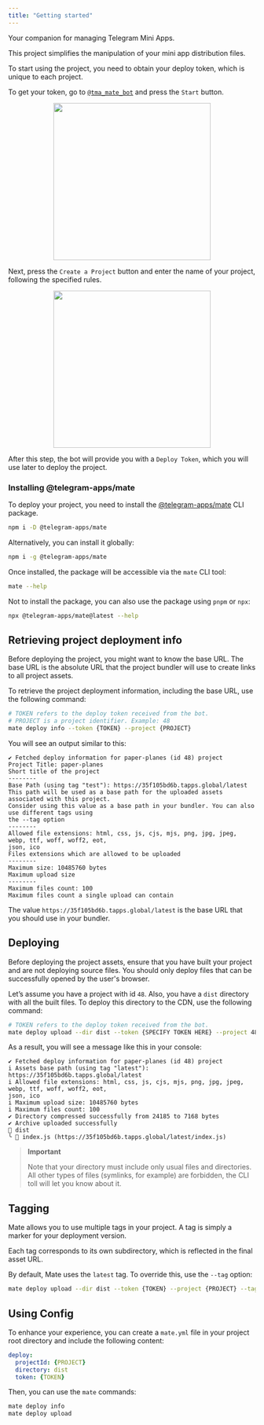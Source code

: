 ```yaml
---
title: "Getting started"
---
```


Your companion for managing Telegram Mini Apps.

This project simplifies the manipulation of your mini app distribution files.

To start using the project, you need to obtain your deploy token, which is unique to each project.

To get your token, go to [`@tma_mate_bot`](https://t.me/tma_mate_bot) and press the `Start` button.

<p align="center">
  <img src="/resources/images/tma-mate/start.png" width="320" />
</p>

Next, press the `Create a Project` button and enter the name of your project, following the
specified rules.

<p align="center">
  <img src="/resources/images/tma-mate/create.png" width="320" />
</p>

After this step, the bot will provide you with a `Deploy Token`, which you will use later to deploy
the project.

### Installing @telegram-apps/mate

To deploy your project, you need to install
the [@telegram-apps/mate](https://www.npmjs.com/package/@telegram-apps/mate) CLI package.

```sh icon="npm"
npm i -D @telegram-apps/mate
```

Alternatively, you can install it globally:

```sh icon="npm"
npm i -g @telegram-apps/mate
```

Once installed, the package will be accessible via the `mate` CLI tool:

```sh
mate --help
```

Not to install the package, you can also use the package using `pnpm` or `npx`:

```sh icon="npm"
npx @telegram-apps/mate@latest --help
```

## Retrieving project deployment info

Before deploying the project, you might want to know the base URL. The base URL is the absolute URL
that the project bundler will use to create links to all project assets.

To retrieve the project deployment information, including the base URL, use the following command:

```bash
# TOKEN refers to the deploy token received from the bot.
# PROJECT is a project identifier. Example: 48
mate deploy info --token {TOKEN} --project {PROJECT}
```

You will see an output similar to this:

```
✔ Fetched deploy information for paper-planes (id 48) project
Project Title: paper-planes
Short title of the project
--------
Base Path (using tag "test"): https://35f105bd6b.tapps.global/latest
This path will be used as a base path for the uploaded assets associated with this project.
Consider using this value as a base path in your bundler. You can also use different tags using
the --tag option
--------
Allowed file extensions: html, css, js, cjs, mjs, png, jpg, jpeg, webp, ttf, woff, woff2, eot,
json, ico
Files extensions which are allowed to be uploaded
--------
Maximum size: 10485760 bytes
Maximum upload size
--------
Maximum files count: 100
Maximum files count a single upload can contain
```

The value `https://35f105bd6b.tapps.global/latest` is the base URL that you should
use in your bundler.

## Deploying

Before deploying the project assets, ensure that you have built your project and are not deploying
source files. You should only deploy files that can be successfully opened by the user's browser.

Let’s assume you have a project with id `48`. Also, you have a `dist` directory with all
the built files. To deploy this directory to the CDN, use the following command:

```bash
# TOKEN refers to the deploy token received from the bot.
mate deploy upload --dir dist --token {SPECIFY TOKEN HERE} --project 48
```

As a result, you will see a message like this in your console:

```
✔ Fetched deploy information for paper-planes (id 48) project
i Assets base path (using tag "latest"): https://35f105bd6b.tapps.global/latest
i Allowed file extensions: html, css, js, cjs, mjs, png, jpg, jpeg, webp, ttf, woff, woff2, eot,
json, ico
i Maximum upload size: 10485760 bytes
i Maximum files count: 100
✔ Directory compressed successfully from 24185 to 7168 bytes
✔ Archive uploaded successfully
📁 dist
╰ 📄 index.js (https://35f105bd6b.tapps.global/latest/index.js)
```

> **Important**
>
> Note that your directory must include only usual files and directories.
> All other types of files (symlinks, for example) are forbidden, the CLI toll will let you know
> about it.

## Tagging

Mate allows you to use multiple tags in your project. A tag is simply a marker for your deployment
version.

Each tag corresponds to its own subdirectory, which is reflected in the final asset URL.

By default, Mate uses the `latest` tag. To override this, use the `--tag` option:

```bash
mate deploy upload --dir dist --token {TOKEN} --project {PROJECT} --tag test
```

## Using Config

To enhance your experience, you can create a `mate.yml` file in your project root directory and
include the following content:

```yml
deploy:
  projectId: {PROJECT}
  directory: dist
  token: {TOKEN}
```

Then, you can use the `mate` commands:

```bash
mate deploy info
mate deploy upload
```
